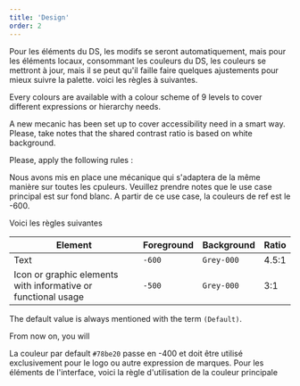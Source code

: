 ```yaml
---
title: 'Design'
order: 2
---
```


Pour les éléments du DS, les modifs se seront automatiquement, mais pour les éléments locaux, consommant les couleurs du DS, les couleurs se mettront à jour, mais il se peut qu'il faille faire quelques ajustements pour mieux suivre la palette. voici les règles à suivantes.

Every colours are available with a colour scheme of 9 levels to cover different expressions or hierarchy needs.

A new mecanic has been set up to cover accessibility need in a smart way.
Please, take notes that the shared contrast ratio is based on white background.

Please, apply the following rules :

Nous avons mis en place une mécanique qui s'adaptera de la même manière sur toutes les cpuleurs.
Veuillez prendre notes que le use case principal est sur fond blanc. A partir de ce use case, la couleurs de ref est le -600.

Voici les règles suivantes

| Element                                                       | Foreground | Background | Ratio |
| ------------------------------------------------------------- | ---------- | ---------- | ----- |
| Text                                                          | `-600`     | `Grey-000` | 4.5:1 |
| Icon or graphic elements with informative or functional usage | `-500`     | `Grey-000` | 3:1   |

<Highlight theme="tips" title="Good to know">

The default value is always mentioned with the term `(Default)`.

</Highlight>

From now on, you will

La couleur par default `#78be20` passe en -400 et doit être utilisé exclusivement pour le logo ou autre expression de marques.
Pour les éléments de l'interface, voici la règle d'utilisation de la couleur principale
